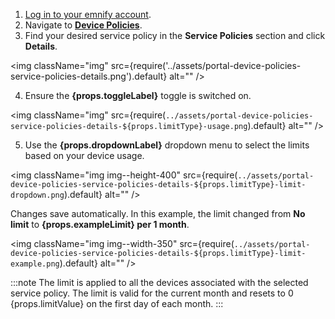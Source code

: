 1. [Log in to your emnify account](https://portal.emnify.com/sign).
2. Navigate to [**Device Policies**](https://portal.emnify.com/device-policies).
3. Find your desired service policy in the **Service Policies** section and click **Details**.

<img
  className="img"
  src={require('../assets/portal-device-policies-service-policies-details.png').default}
  alt=""
/>

4. Ensure the **{props.toggleLabel}** toggle is switched on.

<img
  className="img"
  src={require(`../assets/portal-device-policies-service-policies-details-${props.limitType}-usage.png`).default}
  alt=""
/>

5. Use the **{props.dropdownLabel}** dropdown menu to select the limits based on your device usage.

<img
  className="img img--height-400"
  src={require(`../assets/portal-device-policies-service-policies-details-${props.limitType}-limit-dropdown.png`).default}
  alt=""
/>

Changes save automatically.
In this example, the limit changed from **No limit** to **{props.exampleLimit} per 1 month**.

<img
  className="img img--width-350"
  src={require(`../assets/portal-device-policies-service-policies-details-${props.limitType}-limit-example.png`).default}
  alt=""
/>

:::note
The limit is applied to all the devices associated with the selected service policy.
The limit is valid for the current month and resets to 0 {props.limitValue} on the first day of each month.
:::
